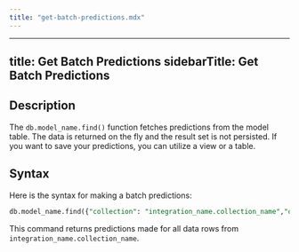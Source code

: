 ```yaml
---
title: "get-batch-predictions.mdx"
---
```


---
title: Get Batch Predictions
sidebarTitle: Get Batch Predictions
---

## Description

The `db.model_name.find()` function fetches predictions from the model table. The data is returned on the fly and the result set is not persisted. If you want to save your predictions, you can utilize a view or a table.

## Syntax

Here is the syntax for making a batch predictions:

```sql
db.model_name.find({"collection": "integration_name.collection_name","query": {'column': 'value',"date": {"$gt": ISODate("2018-03-31T00:00:00.000Z")}}})
```

This command returns predictions made for all data rows from `integration_name.collection_name`.
